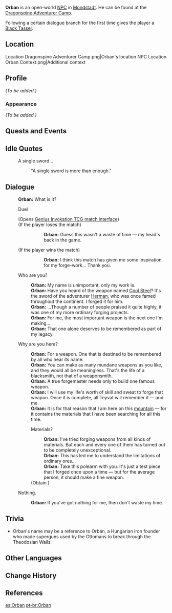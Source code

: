{{Meta
<!-- REMOVE THIS TEMPLATE AFTER ADDING MISSING INFO -->
|missing_NPC_profile  = yes
}}
{{Character Infobox
|image            = NPC Orban.png
|region           = Mondstadt
|location         = Mondstadt
|title            = Weaponsmith
|voiceEN          = [https://www.danfostervo.com/ Dan Foster]<ref name="Dan Foster">Twitter: [https://web.archive.org/web/20210129213724/https://twitter.com/DanFosterVO/status/1355268775608688641 EN VA Self Announcement] (Archived)</ref>
|dialoguereward   = {{Card|Black Tassel|1}}
|type             = Open-World NPC
}}
'''Orban''' is an open-world [[NPC]] in [[Mondstadt]]. He can be found at the [[Dragonspine Adventurer Camp]].

Following a certain dialogue branch for the first time gives the player a [[Black Tassel]].

==Location==
<gallery>
Location Dragonspine Adventurer Camp.png|Orban's location
NPC Location Orban Context.png|Additional context
</gallery>

==Profile==
<!-- detailed story/lore information goes here -->
''(To be added.)''

===Appearance===
''(To be added.)''

==Quests and Events==
{{Quests and Events}}

==Idle Quotes==
{{Dialogue Start}}
:{{DIcon|Idle}} A single sword...
::{{A|VO Orban 01.ogg}} "A single sword is more than enough."
{{Dialogue End}}

==Dialogue==
{{Dialogue Start}}
:'''Orban:''' What is it?
:{{DIcon|TCG}} Duel
:;(Opens [[Genius Invokation TCG/Stage/Orban/Duel: Orban|Genius Invokation TCG match interface]])
:;(If the player loses the match)
:::'''Orban:''' Guess this wasn't a waste of time &mdash; my head's back in the game.
:;(If the player wins the match)
:::'''Orban:''' I think this match has given me some inspiration for my forge-work... Thank you.
:{{DIcon}} Who are you?
::'''Orban:''' My name is unimportant, only my work is.
::'''Orban:''' Have you heard of the weapon named [[Cool Steel]]? It's the sword of the adventurer [[Herman]], who was once famed throughout the continent. I forged it for him.
::'''Orban:''' ...Though a number of people praised it quite highly, it was one of my more ordinary forging projects.
::'''Orban:''' For me, the most important weapon is the next one I'm making...
::'''Orban:''' That one alone deserves to be remembered as part of my legacy.
:{{DIcon}} Why are you here?
::'''Orban:''' For a weapon. One that is destined to be remembered by all who hear its name.
::'''Orban:''' You can make as many mundane weapons as you like, and they would all be meaningless. That's the life of a blacksmith, not that of a weaponsmith.
::'''Orban:''' A true forgemaster needs only to build one famous weapon.
::'''Orban:''' I will use my life's worth of skill and sweat to forge that weapon. Once it is complete, all Teyvat will remember it &mdash; and me.
::'''Orban:''' It is for that reason that I am here on this [[Dragonspine|mountain]] &mdash; for it contains the materials that I have been searching for all this time.
::{{DIcon|Reward}} Materials?
:::'''Orban:'''  I've tried forging weapons from all kinds of materials. But each and every one of them has turned out to be completely unexceptional.
:::'''Orban:''' This has led me to understand the limitations of ordinary ores...
:::'''Orban:''' Take this polearm with you. It's just a test piece that I forged once upon a time &mdash; but for the average person, it should make a fine weapon.
::;(Obtain {{Item|Black Tassel|20|x=1|type=Weapon}})
:{{DIcon}} Nothing.
::'''Orban:''' If you've got nothing for me, then don't waste my time.
{{Dialogue End}}

==Trivia==
* Orban's name may be a reference to Orbán, a Hungarian iron founder who made superguns used by the Ottomans to break through the Theodosian Walls.

==Other Languages==
{{Other Languages
|default_hidden = 1
|en      = Orban
|zhs     = 乌尔班
|zhs_rm  = Wū'ěrbān
|zht     = 烏爾班
|zht_rm  = Wū'ěrbān
|ja      = ウルバン
|ja_rm   = Uruban
|ko      = 오르방
|es      = Orban
|fr      = Orban
|ru      = Орбан
|th      = Orban
|vi      = Orban
|de      = Orban
|id      = Orban
|pt      = Orban
|tr      = Orban
|it      = Orban
}}

==Change History==
{{Change History|1.2}}

==References==
{{Reflist}}

[[es:Orban]]
[[pt-br:Orban]]